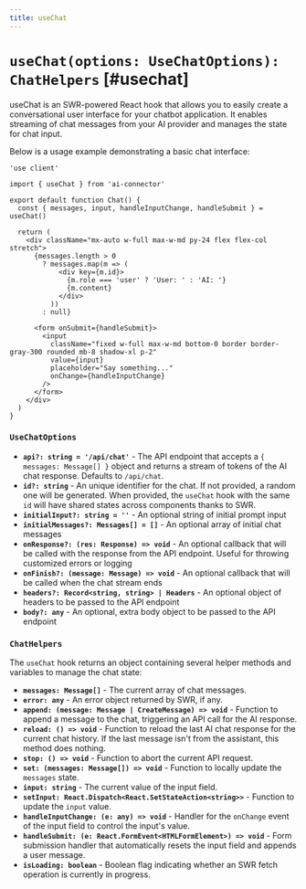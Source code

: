 ```yaml
---
title: useChat
---
```


# `useChat(options: UseChatOptions): ChatHelpers` [#usechat]

useChat is an SWR-powered React hook that allows you to easily create a conversational user interface for your chatbot application. It enables streaming of chat messages from your AI provider and manages the state for chat input.

Below is a usage example demonstrating a basic chat interface:

```tsx filename="app/chat.tsx"
'use client'

import { useChat } from 'ai-connector'

export default function Chat() {
  const { messages, input, handleInputChange, handleSubmit } = useChat()

  return (
    <div className="mx-auto w-full max-w-md py-24 flex flex-col stretch">
      {messages.length > 0
        ? messages.map(m => (
            <div key={m.id}>
              {m.role === 'user' ? 'User: ' : 'AI: '}
              {m.content}
            </div>
          ))
        : null}

      <form onSubmit={handleSubmit}>
        <input
          className="fixed w-full max-w-md bottom-0 border border-gray-300 rounded mb-8 shadow-xl p-2"
          value={input}
          placeholder="Say something..."
          onChange={handleInputChange}
        />
      </form>
    </div>
  )
}
```

### `UseChatOptions`

- **`api?: string = '/api/chat'`** - The API endpoint that accepts a `{ messages: Message[] }` object and returns a stream of tokens of the AI chat response. Defaults to `/api/chat`.
- **`id?: string`** - An unique identifier for the chat. If not provided, a random one will be generated. When provided, the `useChat` hook with the same `id` will have shared states across components thanks to SWR.
- **`initialInput?: string = ''`** - An optional string of initial prompt input
- **`initialMessages?: Messages[] = []`** - An optional array of initial chat messages
- **`onResponse?: (res: Response) => void`** - An optional callback that will be called with the response from the API endpoint. Useful for throwing customized errors or logging
- **`onFinish?: (message: Message) => void`** - An optional callback that will be called when the chat stream ends
- **`headers?: Record<string, string> | Headers`** - An optional object of headers to be passed to the API endpoint
- **`body?: any`** - An optional, extra body object to be passed to the API endpoint

### `ChatHelpers`

The `useChat` hook returns an object containing several helper methods and variables to manage the chat state:

- **`messages: Message[]`** - The current array of chat messages.
- **`error: any`** - An error object returned by SWR, if any.
- **`append: (message: Message | CreateMessage) => void`** - Function to append a message to the chat, triggering an API call for the AI response.
- **`reload: () => void`** - Function to reload the last AI chat response for the current chat history. If the last message isn't from the assistant, this method does nothing.
- **`stop: () => void`** - Function to abort the current API request.
- **`set: (messages: Message[]) => void`** - Function to locally update the `messages` state.
- **`input: string`** - The current value of the input field.
- **`setInput: React.Dispatch<React.SetStateAction<string>>`** - Function to update the `input` value.
- **`handleInputChange: (e: any) => void`** - Handler for the `onChange` event of the input field to control the input's value.
- **`handleSubmit: (e: React.FormEvent<HTMLFormElement>) => void`** - Form submission handler that automatically resets the input field and appends a user message.
- **`isLoading: boolean`** - Boolean flag indicating whether an SWR fetch operation is currently in progress.
